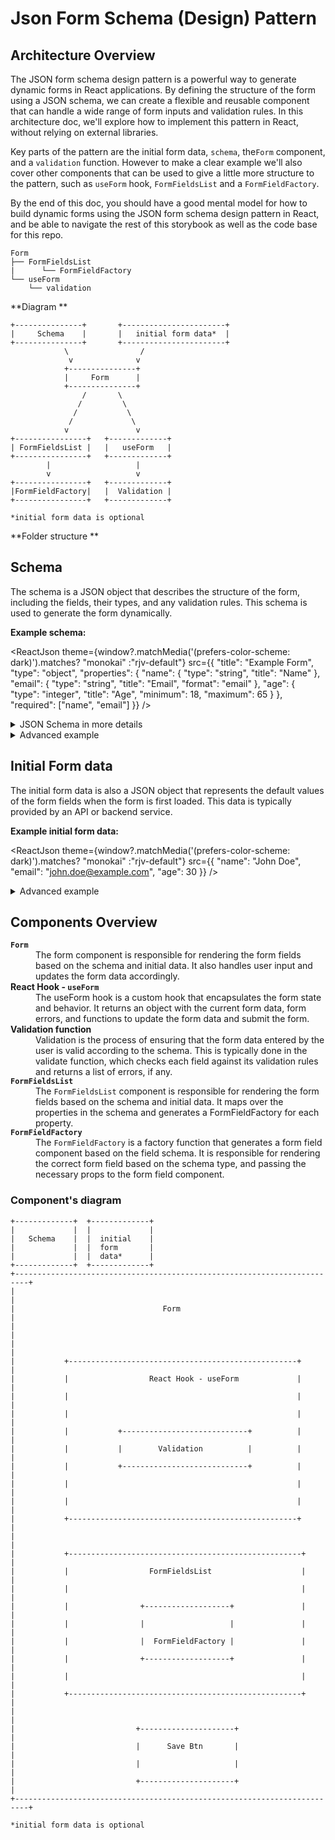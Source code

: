 


<Meta title="Architecture/Overview" component={Form} />

# Json Form Schema (Design) Pattern 

##  Architecture Overview


The JSON form schema design pattern is a powerful way to generate dynamic forms in React applications. By defining the structure of the form using a JSON schema, we can create a flexible and reusable component that can handle a wide range of form inputs and validation rules. In this architecture doc, we'll explore how to implement this pattern in React, without relying on external libraries. 

Key parts of the pattern are the initial form data, `schema`, the`Form` component, and a `validation` function. However to make a clear example we'll also cover other components that can be used to give a little more structure to the pattern, such as `useForm` hook, `FormFieldsList` and a `FormFieldFactory`. 

By the end of this doc, you should have a good mental model for how to build dynamic forms using the JSON form schema design pattern in React, and be able to navigate the rest of this storybook as well as the code base for this repo.

```
Form
├── FormFieldsList
|      └── FormFieldFactory
└── useForm
    └── validation
```

**Diagram **
```
+---------------+       +-----------------------+
|     Schema    |       |   initial form data*  |
+---------------+       +-----------------------+
            \                /
             v              v
            +---------------+
            |     Form      |
            +---------------+
                /       \
               /         \
              /           \
             /             \
            v               v
+----------------+   +-------------+
| FormFieldsList |   |   useForm   |
+----------------+   +-------------+
        |                   |
        v                   v
+----------------+   +-------------+
|FormFieldFactory|   |  Validation |
+----------------+   +-------------+

*initial form data is optional
```

**Folder structure **



## Schema 
The schema is a JSON object that describes the structure of the form, including the fields, their types, and any validation rules. This schema is used to generate the form dynamically.

**Example schema:**


<ReactJson 
theme={window?.matchMedia('(prefers-color-scheme: dark)').matches? "monokai" :"rjv-default"}
src={{
  "title": "Example Form",
  "type": "object",
  "properties": {
    "name": {
      "type": "string",
      "title": "Name"
    },
    "email": {
      "type": "string",
      "title": "Email",
      "format": "email"
    },
    "age": {
      "type": "integer",
      "title": "Age",
      "minimum": 18,
      "maximum": 65
    }
  },
  "required": ["name", "email"]
}} />

<details><summary>JSON Schema in more details</summary>


### `$schema`

The $schema property specifies the version of the JSON Schema specification being used. For example:
```json
{
  "$schema": "http://json-schema.org/draft-07/schema#",
  "type": "object",
  "properties": {
    "name": {
      "type": "string"
    },
    "age": {
      "type": "integer"
    }
  }
}
```

### `type`
The type property specifies the data type of the JSON value. Possible values include "string", "number", "integer", "boolean", "object", and "array". For example:
```
{
  "type": "string"
}
```
### `properties`
The properties property is an object containing the names and values of the properties in the JSON object. For example:
```json
{
  "type": "object",
  "properties": {
    "name": {
      "type": "string"
    },
    "age": {
      "type": "integer"
    }
  }
}
```
### `required`
The required property is an array of the names of the properties that are required. For example:
```json
{
  "type": "object",
  "properties": {
    "name": {
      "type": "string"
    },
    "age": {
      "type": "integer"
    }
  },
  "required": ["name"]
}
```
### `minimum/maximum`
The minimum and maximum properties specify the minimum and maximum allowable values for a number. For example:
```json
{
  "type": "number",
  "minimum": 0,
  "maximum": 100
}
```

### `pattern`
The pattern property specifies a regular expression pattern that a string must match. For example:

```json
{
  "type": "string",
  "pattern": "^[a-zA-Z0-9_-]+$"
}
```

### `enum`
The enum property specifies an array of possible values for a property. For example:
```json
{
  "type": "string",
  "enum": ["red", "green", "blue"]
}
```

</details>

<details><summary>Advanced example</summary>

<ReactJson src={getSchemaExamples("basic")} />

</details>

## Initial Form data

The initial form data is also a JSON object that represents the default values of the form fields when the form is first loaded. This data is typically provided by an API or backend service.

**Example initial form data:**

<ReactJson 
  theme={window?.matchMedia('(prefers-color-scheme: dark)').matches? "monokai" :"rjv-default"} 
  src={{
  "name": "John Doe",
  "email": "john.doe@example.com",
  "age": 30
}} />

<details><summary>Advanced example</summary>

<ReactJson 
  theme={window?.matchMedia('(prefers-color-scheme: dark)').matches? "monokai" :"rjv-default"} 
  src={getFormDataExamples("basic")} 
/>

</details>

## Components Overview 

<dl>
     <dt><strong><code>Form</code></strong></dt>
  <dd>The form component is responsible for rendering the form fields based on the schema and initial data. It also handles user input and updates the form data accordingly.
</dd>
  <dt><strong>React Hook - <code>useForm</code></strong></dt>
  <dd>The useForm hook is a custom hook that encapsulates the form state and behavior. It returns an object with the current form data, form errors, and functions to update the form data and submit the form.
</dd>
  <dt><strong>Validation function</strong></dt>
  <dd>Validation is the process of ensuring that the form data entered by the user is valid according to the schema. This is typically done in the validate function, which checks each field against its validation rules and returns a list of errors, if any.</dd>
  <dt><strong><code>FormFieldsList</code></strong></dt>
  <dd>The <code>FormFieldsList</code> component is responsible for rendering the form fields based on the schema and initial data. It maps over the properties in the schema and generates a FormFieldFactory for each property.</dd>
    <dt><strong><code>FormFieldFactory</code></strong></dt>
  <dd>The <code>FormFieldFactory</code> is a factory function that generates a form field component based on the field schema. It is responsible for rendering the correct form field based on the schema type, and passing the necessary props to the form field component.</dd>
</dl>


### Component's diagram

```
+-------------+  +-------------+                                                                               
|             |  |             |                                                                               
|   Schema    |  |  initial    |                                                                               
|             |  |  form       |                                                                               
|             |  |  data*      |                                                                               
+-------------+  +-------------+                                                                               
+-------------------------------------------------------------------------+                                    
|                                                                         |                                    
|                                 Form                                    |                                    
|                                                                         |                                    
|                                                                         |                                    
|           +---------------------------------------------------+         |                                    
|           |                  React Hook - useForm             |         |                                    
|           |                                                   |         |                                    
|           |                                                   |         |                                    
|           |           +----------------------------+          |         |                                    
|           |           |        Validation          |          |         |                                    
|           |           +----------------------------+          |         |                                    
|           |                                                   |         |                                    
|           |                                                   |         |                                    
|           +---------------------------------------------------+         |                                    
|                                                                         |                                    
|           +----------------------------------------------------+        |                                    
|           |                  FormFieldsList                    |        |                                    
|           |                                                    |        |                                    
|           |                +-------------------+               |        |                                    
|           |                |                   |               |        |                                    
|           |                |  FormFieldFactory |               |        |                                    
|           |                +-------------------+               |        |                                    
|           |                                                    |        |                                    
|           +----------------------------------------------------+        |                                    
|                                                                         |                                    
|                           +---------------------+                       |                                    
|                           |      Save Btn       |                       |                                    
|                           |                     |                       |                                    
|                           +---------------------+                       |                                    
+-------------------------------------------------------------------------+ 

*initial form data is optional
```

